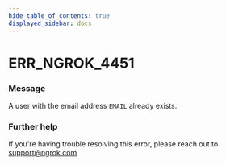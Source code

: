 ```yaml
---
hide_table_of_contents: true
displayed_sidebar: docs
---
```



# ERR_NGROK_4451

### Message

A user with the email address `EMAIL` already exists.

<ErrorDetails error="err_ngrok_4451" />

### Further help

If you're having trouble resolving this error, please reach out to [support@ngrok.com](mailto:support@ngrok.com?subject=Help%20with%20ERR_NGROK_4451)
